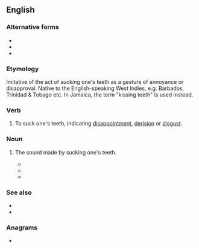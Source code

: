 ==English==

===Alternative forms===
* {{alter|en|stewps}}
* {{alter|en|chupes|chupse|cheups}}
* {{alter|en|stoops}}

===Etymology===
Imitative of the act of sucking one's teeth as a gesture of annoyance or disapproval. Native to the English-speaking West Indies, e.g. Barbados, Trinidad & Tobago etc. In Jamaica, the term "kissing teeth" is used instead.

===Verb===
{{en-verb|steupses|steupsing|steupsed}}

# {{lb|en|West Indies|dialect|onomatopoeia}} To suck one's teeth, indicating [[disappointment]], [[derision]] or [[disgust]].

===Noun===
{{en-noun}}

# {{lb|en|West Indies|dialect|onomatopoeia}} The sound made by sucking one's teeth.
#* {{quote-book|en|year=2003 |title=The Swinging Bridge |author=Ramabai Espinet |page=45 |ISBN=|passage=A loud '''steups''' followed. }}
#* {{quote-book|en|year=2004 |title=Crossroads of Dream|author=Anson Gonzalez |page=57 |ISBN=|passage=He thought he heard a loud '''steups''' somewhere from the dark.}}
#* {{quote-book|en|year=2006|title=Jouvert|author=Joy Mahabir |page=78 |ISBN=|passage=When my mother heard this she let out a loud '''steups''' but said nothing.}}

===See also===
* {{l|en|hiss}}
* {{l|en|shush}}

===Anagrams===
* {{anagrams|en|a=epsstu|set-ups|sets up|setups|stupes|upsets}}
